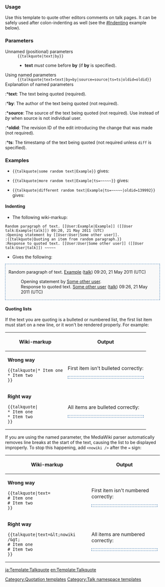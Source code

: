 {{Documentation subpage}}
<!-- Categories and interwikis go at the bottom of this page. -->
=== Usage ===
Use this template to quote other editors comments on talk pages. It can be safely used after colon-indenting as well (see the [[#Indenting]] example below).

=== Parameters ===
;Unnamed (positional) parameters
:<code><nowiki>{{talkquote|text|by}}</nowiki></code>
:*'''text''' ''must'' come before '''by''' (if '''by''' is specified).
;Using named parameters
:<code><nowiki>{{talkquote|text=text|by=by|source=source|ts=ts|oldid=oldid}}</nowiki></code>
; Explanation of named parameters
:*'''text''': The text being quoted (required).
:*'''by''': The author of the text being quoted (not required).
:*'''source''': The source of the text being quoted (not required). Use instead of ''by'' when source is not individual user.
:*'''oldid''': The revision ID of the edit introducing the change that was made (not required).
:*'''ts''': The timestamp of the text being quoted (not required unless <code>diff</code> is specified).

=== Examples ===
*<code><nowiki>{{talkquote|some random text|Example}}</nowiki></code> gives:
{{talkquote|some random text|Example}}

*<code><nowiki>{{talkquote|more random text|Example|ts=~~~~~}}</nowiki></code> gives:
{{talkquote|more random text|Example|ts=08:52, 21 May 2011 (UTC)}}

*<code><nowiki>{{talkquote|different random text|Example|ts=~~~~~|oldid=139992}}</nowiki></code> gives:
{{talkquote|different random text|Example|ts=08:52, 21 May 2011 (UTC)|oldid=139992}}

==== Indenting ====
* The following wiki-markup:
<pre>
Random paragraph of text. [[User:Example|Example]] ([[User talk:Example|talk]]) 09:20, 21 May 2011 (UTC)
:Opening statement by [[User:User|Some other user]].
:{{talkquote|Quoting an item from random paragraph.}}
:Response to quoted text. [[User:User|Some other user]] ([[User talk:User|talk]]) ~~~~~
</pre>

* Gives the following:
<div style="background-color:#f9f9f9; border:1px dashed #3170ab; padding:3px 10px 3px 10px">
Random paragraph of text. [[User:Example|Example]] ([[User talk:Example|talk]]) 09:20, 21 May 2011 (UTC)
:Opening statement by [[User:User|Some other user]].
:{{talkquote|Quoting an item from random paragraph.}}
:Response to quoted text. [[User:User|Some other user]] ([[User talk:User|talk]]) 09:26, 21 May 2011 (UTC)
</div>

==== Quoting lists ====
If the text you are quoting is a bulleted or numbered list, the first list item must start on a new line, or it won't be rendered properly. For example:
{| class="wikitable"
! Wiki-markup !! Output
|-
| '''Wrong way'''
<pre>
{{talkquote|* Item one
* Item two
}}
</pre>
| First item isn't bulleted correctly:
<div style="background-color:#f9f9f9; border:1px dashed #3170ab; padding:3px 10px 3px 10px">
{{talkquote|* Item one
* Item two
}}
</div>
|-
| '''Right way'''
<pre>
{{talkquote|
* Item one
* Item two
}}
</pre>
| All items are bulleted correctly:
<div style="background-color:#f9f9f9; border:1px dashed #3170ab; padding:3px 10px 3px 10px">
{{talkquote|
* Item one
* Item two
}}
</div>
|}

If you are using the {{para|text}} named parameter, the MediaWiki parser automatically removes line breaks at the start of the text, causing the list to be displayed improperly. To stop this happening, add <code>&lt;nowiki /&gt;</code> after the <code>=</code> sign:
{| class="wikitable"
! Wiki-markup !! Output
|-
| '''Wrong way'''
<pre>
{{talkquote|text=
# Item one
# Item two
}}
</pre>
| First item isn't numbered correctly:
<div style="background-color:#f9f9f9; border:1px dashed #3170ab; padding:3px 10px 3px 10px">
{{talkquote|text=
# Item one
# Item two
}}
</div>
|-
| '''Right way'''
<pre>
{{talkquote|text=&lt;nowiki /&gt;
# Item one
# Item two
}}
</pre>
| All items are numbered correctly:
<div style="background-color:#f9f9f9; border:1px dashed #3170ab; padding:3px 10px 3px 10px">
{{talkquote|text=<nowiki />
# Item one
# Item two
}}
</div>
|}

<includeonly>
<!-- Categories and interwikis go here: -->
[[Category:Quotation templates]]
[[Category:Talk namespace templates]]
[[ja:Template:Talkquote]]
[[en:Template:Talkquote]]
</includeonly>
